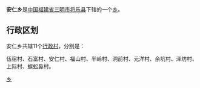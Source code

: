 {{中国乡级行政区
| 行政区全称 = 安仁乡
| 景观照片文件名 = 
| 景观照片描述 = 
| 汉语拼音 = 
| 通用拼音 = 
| 注音符號 = 
| 其它标音类型1 = 
| 其它标音1 = 
| 其它标音类型2 = 
| 其它标音2 = 
| 其它语言类型1 = 
| 其它语言地名1 = 
| 其它语言类型2 = 
| 其它语言地名2 = 
| 上级行政区 = [[福建省|福建省]][[三明市|三明市]][[将乐县|将乐县]]
| 行政区类别 = [[乡|乡]]
| 行政区划代码 = 
| 地理坐标 = 
| 总面积 = 
| 户籍人口 = 
| 户籍人口年份 = 
| 常住人口 = 
| 常住人口年份 = 
| 人口密度 = 
| 行政区划 = 
| 官方网站 = 
| 政府驻地 = 
| 邮政编码 = 
| 毗邻行政区 = 
| 位置图文件名 = 
| 位置图描述 = 
}}
'''安仁乡'''是[[中华人民共和国|中国]][[福建省|福建省]][[三明市|三明市]][[将乐县|将乐县]]下辖的一个[[乡|乡]]。

== 行政区划 ==

安仁乡共辖11个[[行政村|行政村]]，分别是：

伍宿村、石富村、安仁村、福山村、半岭村、洞前村、元洋村、余坑村、泽坊村、上际村、蜈蚣鼻村。

{{将乐县行政区划}}
{{福建小作品}}
[[Category:将乐县乡镇|乡]]